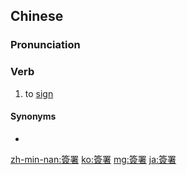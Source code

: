 {{also|签署}}
==Chinese==
{{zh-forms|s=签署}}

===Pronunciation===
{{zh-pron
|m=qiānshǔ
|c=cim1 cyu5
|mn=qz:chhiam-sír/tw,xm:chhiam-sú/zz:chhiam-sí
|ma=Zh-qianshu.ogg
|cat=v
}}

===Verb===
{{zh-verb}}

# to [[sign]] {{gloss|a contract, agreement, etc.}}
#: {{zh-x|本 協議 自 雙方 簽署 之 日 起 生效。|This agreement shall come into effect upon the date of '''signing''' of both parties.}}

====Synonyms====
* {{zh-l|簽字}}

{{zh-cat|Advanced}}

[[zh-min-nan:簽署]]
[[ko:簽署]]
[[mg:簽署]]
[[ja:簽署]]